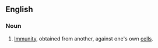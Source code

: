 ==English==
===Noun===
{{en-noun|alloimmunities}}
#{{pathology}} [[immunity|Immunity]], obtained from another, against one's own [[cell]]s.
